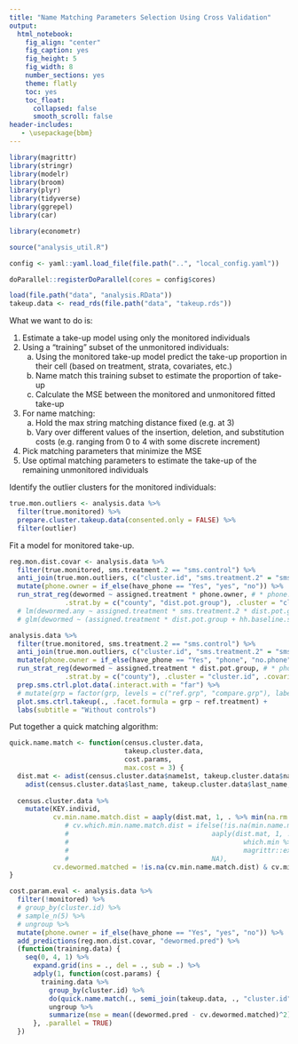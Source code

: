 ```yaml
---
title: "Name Matching Parameters Selection Using Cross Validation"
output:
  html_notebook:
    fig_align: "center"
    fig_caption: yes
    fig_height: 5
    fig_width: 8
    number_sections: yes
    theme: flatly
    toc: yes
    toc_float:
      collapsed: false
      smooth_scroll: false
header-includes:
   - \usepackage{bbm}
---
```


```r
library(magrittr)
library(stringr)
library(modelr)
library(broom)
library(plyr)
library(tidyverse)
library(ggrepel)
library(car)

library(econometr)

source("analysis_util.R")

config <- yaml::yaml.load_file(file.path("..", "local_config.yaml"))

doParallel::registerDoParallel(cores = config$cores)
```
 
```r
load(file.path("data", "analysis.RData"))
takeup.data <- read_rds(file.path("data", "takeup.rds"))
```

What we want to do is:

1. Estimate a take-up model using only the monitored individuals
2. Using a "training" subset of the unmonitored individuals:
    a) Using the monitored take-up model predict the take-up proportion in their cell (based on treatment, strata, covariates, etc.) 
    b) Name match this training subset to estimate the proportion of take-up
    c) Calculate the MSE between the monitored and unmonitored fitted take-up
3. For name matching:
    a) Hold the max string matching distance fixed (e.g. at 3)
    b) Vary over different values of the insertion, deletion, and substitution costs (e.g. ranging from 0 to 4 with some discrete increment)
4. Pick matching parameters that minimize the MSE
5. Use optimal matching parameters to estimate the take-up of the remaining unmonitored individuals

Identify the outlier clusters for the monitored individuals:

```r
true.mon.outliers <- analysis.data %>% 
  filter(true.monitored) %>% 
  prepare.cluster.takeup.data(consented.only = FALSE) %>% 
  filter(outlier)
```

Fit a model for monitored take-up. 

```r
reg.mon.dist.covar <- analysis.data %>%  
  filter(true.monitored, sms.treatment.2 == "sms.control") %>% 
  anti_join(true.mon.outliers, c("cluster.id", "sms.treatment.2" = "sms.treatment")) %>% 
  mutate(phone.owner = if_else(have_phone == "Yes", "yes", "no")) %>% 
  run_strat_reg(dewormed ~ assigned.treatment * phone.owner, # * phone.owner, 
              .strat.by = c("county", "dist.pot.group"), .cluster = "cluster.id", .covariates = "hh.baseline.sample") 
  # lm(dewormed.any ~ assigned.treatment * sms.treatment.2 * dist.pot.group * phone.owner * hh.baseline.sample * county, data = .)
  # glm(dewormed ~ (assigned.treatment * dist.pot.group + hh.baseline.sample) * county, data = ., family = binomial("logit"))
```

```r
analysis.data %>%  
  filter(true.monitored, sms.treatment.2 == "sms.control") %>% 
  anti_join(true.mon.outliers, c("cluster.id", "sms.treatment.2" = "sms.treatment")) %>% 
  mutate(phone.owner = if_else(have_phone == "Yes", "phone", "no.phone")) %>% 
  run_strat_reg(dewormed ~ assigned.treatment * dist.pot.group, # * phone.owner, 
              .strat.by = c("county"), .cluster = "cluster.id", .covariates = "hh.baseline.sample") %>% 
  prep.sms.ctrl.plot.data(.interact.with = "far") %>% 
  # mutate(grp = factor(grp, levels = c("ref.grp", "compare.grp"), labels = c("Non Phone", "Phone"))) %>% 
  plot.sms.ctrl.takeup(., .facet.formula = grp ~ ref.treatment) +
  labs(subtitle = "Without controls") 
```


Put together a quick matching algorithm:

```r
quick.name.match <- function(census.cluster.data, 
                             takeup.cluster.data,
                             cost.params,
                             max.cost = 3) {
  dist.mat <- adist(census.cluster.data$name1st, takeup.cluster.data$name1st, ignore.case = TRUE, costs = cost.params) +
    adist(census.cluster.data$last_name, takeup.cluster.data$last_name, ignore.case = TRUE, costs = cost.params)
  
  census.cluster.data %>% 
    mutate(KEY.individ, 
           cv.min.name.match.dist = aaply(dist.mat, 1, . %>% min(na.rm = TRUE)) %>% na_if(Inf),
              # cv.which.min.name.match.dist = ifelse(!is.na(min.name.match.dist),
              #                                    aaply(dist.mat, 1, . %>%
              #                                            which.min %>%
              #                                            magrittr::extract(takeup.cluster.data$KEY.survey.individ, .)),
              #                                    NA),
           cv.dewormed.matched = !is.na(cv.min.name.match.dist) & cv.min.name.match.dist <= max.cost) 
}
```


```r
cost.param.eval <- analysis.data %>% 
  filter(!monitored) %>% 
  # group_by(cluster.id) %>% 
  # sample_n(5) %>% 
  # ungroup %>% 
  mutate(phone.owner = if_else(have_phone == "Yes", "yes", "no")) %>% 
  add_predictions(reg.mon.dist.covar, "dewormed.pred") %>% 
  (function(training.data) {
    seq(0, 4, 1) %>% 
      expand.grid(ins = ., del = ., sub = .) %>% 
      adply(1, function(cost.params) {
        training.data %>% 
          group_by(cluster.id) %>% 
          do(quick.name.match(., semi_join(takeup.data, ., "cluster.id"), cost.params = cost.params)) %>% 
          ungroup %>% 
          summarize(mse = mean((dewormed.pred - cv.dewormed.matched)^2))
      }, .parallel = TRUE)
  })
```




